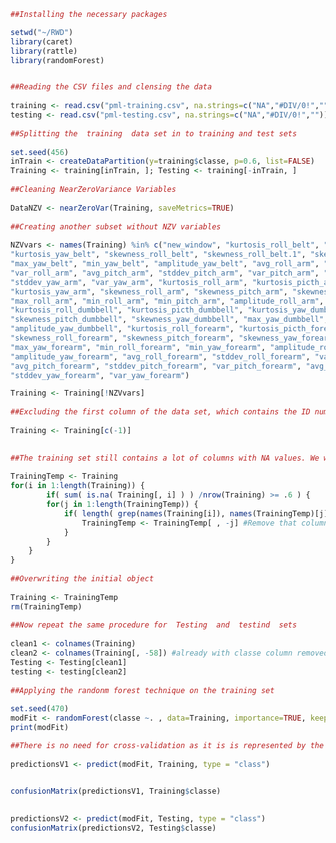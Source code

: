 ```r
 
##Installing the necessary packages

setwd("~/RWD")
library(caret)
library(rattle)
library(randomForest)


##Reading the CSV files and clensing the data
 
training <- read.csv("pml-training.csv", na.strings=c("NA","#DIV/0!",""))
testing <- read.csv("pml-testing.csv", na.strings=c("NA","#DIV/0!",""))
 
##Splitting the  training  data set in to training and test sets
 
set.seed(456)
inTrain <- createDataPartition(y=training$classe, p=0.6, list=FALSE)
Training <- training[inTrain, ]; Testing <- training[-inTrain, ]
 
##Cleaning NearZeroVariance Variables
 
DataNZV <- nearZeroVar(Training, saveMetrics=TRUE)
 
##Creating another subset without NZV variables
 
NZVvars <- names(Training) %in% c("new_window", "kurtosis_roll_belt", "kurtosis_picth_belt",
"kurtosis_yaw_belt", "skewness_roll_belt", "skewness_roll_belt.1", "skewness_yaw_belt",
"max_yaw_belt", "min_yaw_belt", "amplitude_yaw_belt", "avg_roll_arm", "stddev_roll_arm",
"var_roll_arm", "avg_pitch_arm", "stddev_pitch_arm", "var_pitch_arm", "avg_yaw_arm",
"stddev_yaw_arm", "var_yaw_arm", "kurtosis_roll_arm", "kurtosis_picth_arm",
"kurtosis_yaw_arm", "skewness_roll_arm", "skewness_pitch_arm", "skewness_yaw_arm",
"max_roll_arm", "min_roll_arm", "min_pitch_arm", "amplitude_roll_arm", "amplitude_pitch_arm",
"kurtosis_roll_dumbbell", "kurtosis_picth_dumbbell", "kurtosis_yaw_dumbbell", "skewness_roll_dumbbell",
"skewness_pitch_dumbbell", "skewness_yaw_dumbbell", "max_yaw_dumbbell", "min_yaw_dumbbell",
"amplitude_yaw_dumbbell", "kurtosis_roll_forearm", "kurtosis_picth_forearm", "kurtosis_yaw_forearm",
"skewness_roll_forearm", "skewness_pitch_forearm", "skewness_yaw_forearm", "max_roll_forearm",
"max_yaw_forearm", "min_roll_forearm", "min_yaw_forearm", "amplitude_roll_forearm",
"amplitude_yaw_forearm", "avg_roll_forearm", "stddev_roll_forearm", "var_roll_forearm",
"avg_pitch_forearm", "stddev_pitch_forearm", "var_pitch_forearm", "avg_yaw_forearm",
"stddev_yaw_forearm", "var_yaw_forearm")

Training <- Training[!NZVvars]
 
##Excluding the first column of the data set, which contains the ID number
 
Training <- Training[c(-1)]
 

##The training set still contains a lot of columns with NA values. We will exlude columns with more that 60% data as NA
 
TrainingTemp <- Training
for(i in 1:length(Training)) {
        if( sum( is.na( Training[, i] ) ) /nrow(Training) >= .6 ) {
        for(j in 1:length(TrainingTemp)) {
            if( length( grep(names(Training[i]), names(TrainingTemp)[j]) ) ==1)  { #if the columns are the same:
                TrainingTemp <- TrainingTemp[ , -j] #Remove that column
            }   
        } 
    }
}
 
##Overwriting the initial object
 
Training <- TrainingTemp
rm(TrainingTemp)
 
##Now repeat the same procedure for  Testing  and  testind  sets
 
clean1 <- colnames(Training)
clean2 <- colnames(Training[, -58]) #already with classe column removed
Testing <- Testing[clean1]
testing <- testing[clean2]
 
##Applying the randonm forest technique on the training set
 
set.seed(470)
modFit <- randomForest(classe ~. , data=Training, importance=TRUE, keep.forest=TRUE)
print(modFit)

##There is no need for cross-validation as it is is represented by the OOB error estimate
 
predictionsV1 <- predict(modFit, Training, type = "class")
 

confusionMatrix(predictionsV1, Training$classe)
 

predictionsV2 <- predict(modFit, Testing, type = "class")
confusionMatrix(predictionsV2, Testing$classe)
```
 
